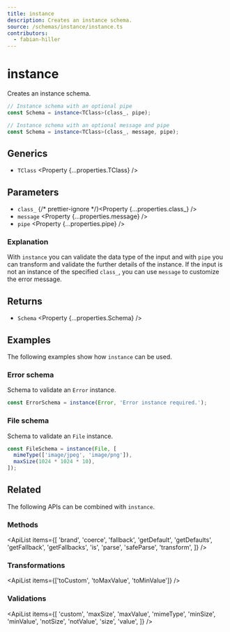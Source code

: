 ```yaml
---
title: instance
description: Creates an instance schema.
source: /schemas/instance/instance.ts
contributors:
  - fabian-hiller
---
```



# instance

Creates an instance schema.

```ts
// Instance schema with an optional pipe
const Schema = instance<TClass>(class_, pipe);

// Instance schema with an optional message and pipe
const Schema = instance<TClass>(class_, message, pipe);
```

## Generics

- `TClass` <Property {...properties.TClass} />

## Parameters

- `class_` {/* prettier-ignore */}<Property {...properties.class_} />
- `message` <Property {...properties.message} />
- `pipe` <Property {...properties.pipe} />

### Explanation

With `instance` you can validate the data type of the input and with `pipe` you can transform and validate the further details of the instance. If the input is not an instance of the specified `class_`, you can use `message` to customize the error message.

## Returns

- `Schema` <Property {...properties.Schema} />

## Examples

The following examples show how `instance` can be used.

### Error schema

Schema to validate an `Error` instance.

```ts
const ErrorSchema = instance(Error, 'Error instance required.');
```

### File schema

Schema to validate an `File` instance.

```ts
const FileSchema = instance(File, [
  mimeType(['image/jpeg', 'image/png']),
  maxSize(1024 * 1024 * 10),
]);
```

## Related

The following APIs can be combined with `instance`.

### Methods

<ApiList
  items={[
    'brand',
    'coerce',
    'fallback',
    'getDefault',
    'getDefaults',
    'getFallback',
    'getFallbacks',
    'is',
    'parse',
    'safeParse',
    'transform',
  ]}
/>

### Transformations

<ApiList items={['toCustom', 'toMaxValue', 'toMinValue']} />

### Validations

<ApiList
  items={[
    'custom',
    'maxSize',
    'maxValue',
    'mimeType',
    'minSize',
    'minValue',
    'notSize',
    'notValue',
    'size',
    'value',
  ]}
/>
